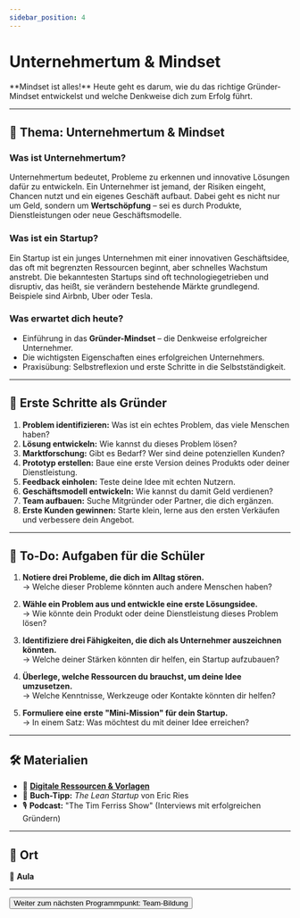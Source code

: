 ```yaml
---
sidebar_position: 4
---
```


# Unternehmertum & Mindset

<Admonition type="info" icon="🧠">
  **Mindset ist alles!** Heute geht es darum, wie du das richtige
  Gründer-Mindset entwickelst und welche Denkweise dich zum Erfolg führt.
</Admonition>

---

## 🎯 **Thema:** Unternehmertum & Mindset

### **Was ist Unternehmertum?**

Unternehmertum bedeutet, Probleme zu erkennen und innovative Lösungen dafür zu entwickeln. Ein Unternehmer ist jemand, der Risiken eingeht, Chancen nutzt und ein eigenes Geschäft aufbaut. Dabei geht es nicht nur um Geld, sondern um **Wertschöpfung** – sei es durch Produkte, Dienstleistungen oder neue Geschäftsmodelle.

### **Was ist ein Startup?**

Ein Startup ist ein junges Unternehmen mit einer innovativen Geschäftsidee, das oft mit begrenzten Ressourcen beginnt, aber schnelles Wachstum anstrebt. Die bekanntesten Startups sind oft technologiegetrieben und disruptiv, das heißt, sie verändern bestehende Märkte grundlegend. Beispiele sind Airbnb, Uber oder Tesla.

### **Was erwartet dich heute?**

- Einführung in das **Gründer-Mindset** – die Denkweise erfolgreicher Unternehmer.
- Die wichtigsten Eigenschaften eines erfolgreichen Unternehmers.
- Praxisübung: Selbstreflexion und erste Schritte in die Selbstständigkeit.

---

## 🚀 **Erste Schritte als Gründer**

1. **Problem identifizieren:** Was ist ein echtes Problem, das viele Menschen haben?
2. **Lösung entwickeln:** Wie kannst du dieses Problem lösen?
3. **Marktforschung:** Gibt es Bedarf? Wer sind deine potenziellen Kunden?
4. **Prototyp erstellen:** Baue eine erste Version deines Produkts oder deiner Dienstleistung.
5. **Feedback einholen:** Teste deine Idee mit echten Nutzern.
6. **Geschäftsmodell entwickeln:** Wie kannst du damit Geld verdienen?
7. **Team aufbauen:** Suche Mitgründer oder Partner, die dich ergänzen.
8. **Erste Kunden gewinnen:** Starte klein, lerne aus den ersten Verkäufen und verbessere dein Angebot.

---

## 📝 **To-Do: Aufgaben für die Schüler**

1. **Notiere drei Probleme, die dich im Alltag stören.**  
   → Welche dieser Probleme könnten auch andere Menschen haben?
2. **Wähle ein Problem aus und entwickle eine erste Lösungsidee.**  
   → Wie könnte dein Produkt oder deine Dienstleistung dieses Problem lösen?

3. **Identifiziere drei Fähigkeiten, die dich als Unternehmer auszeichnen könnten.**  
   → Welche deiner Stärken könnten dir helfen, ein Startup aufzubauen?

4. **Überlege, welche Ressourcen du brauchst, um deine Idee umzusetzen.**  
   → Welche Kenntnisse, Werkzeuge oder Kontakte könnten dir helfen?

5. **Formuliere eine erste "Mini-Mission" für dein Startup.**  
   → In einem Satz: Was möchtest du mit deiner Idee erreichen?

---

## 🛠️ **Materialien**

- 📂 **[Digitale Ressourcen & Vorlagen](https://drive.google.com/drive/folders/1GMZ5pg54OIcuKGARYLaR_-Cr4w9XJ9iA?usp=drive_link)**
- 📘 **Buch-Tipp:** _The Lean Startup_ von Eric Ries
- 🎙️ **Podcast:** "The Tim Ferriss Show" (Interviews mit erfolgreichen Gründern)

---

## 📍 **Ort**

📍 **Aula**

---

<Button destination="/roadmap/docs/startup-basics/yfn-school/day1/team">
  Weiter zum nächsten Programmpunkt: Team-Bildung
</Button>
